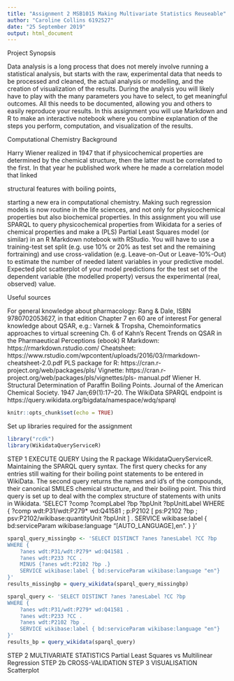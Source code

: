 ---
title: "Assignment 2 MSB1015 Making Multivariate Statistics Reuseable"
author: "Caroline Collins 6192527"
date: "25 September 2019"
output: html_document
---

Project Synopsis

Data analysis is a long process that does not merely involve running a statistical
analysis, but starts with the raw, experimental data that needs to be processed and
cleaned, the actual analysis or modelling, and the creation of visualization of the
results. 
During the analysis you will likely have to play with the many parameters
you have to select, to get meaningful outcomes. All this needs to be documented,
allowing you and others to easily reproduce your results. 
In this assignment you will use Markdown and R to make an interactive notebook where you combine explanation of the steps you perform, computation, and visualization of the results.

Computational Chemistry Background

Harry Wiener realized in 1947 that if physicochemical properties are determined by
the chemical structure, then the latter must be correlated to the first. In that year he
published work where he made a correlation model that linked 

structural features
with boiling points, 

starting a new era in computational chemistry. 
Making such regression models is now routine in the life sciences, and not only for
physicochemical properties but also biochemical properties.
In this assignment you will use SPARQL to query physicochemical properties from
Wikidata for a series of chemical properties and make a (PLS) Partial Least Squares model
(or similar) in an R Markdown notebook with RStudio. 
You will have to use a training-test set split 
(e.g. use 10% or 20% as test set and the remaining fortraining) 
and use cross-validation 
(e.g. Leave-on-Out or Leave-10%-Out) 
to estimate the number of needed latent variables in your predictive model. 
Expected plot scatterplot of your model predictions for the test set of the dependent variable (the modelled property) versus the experimental (real, observed) value.

Useful sources

For general knowledge about pharmacology: Rang & Dale, ISBN
9780702053627, in that edition Chapter 7 en 60 are of interest
For general knowledge about QSAR, e.g.:
Varnek & Tropsha, Chemoinformatics approaches to virtual screening
Ch. 6 of Kahn’s Recent Trends on QSAR in the Pharmaeutical Perceptions
(ebook)
R Markdown: https://rmarkdown.rstudio.com/
Cheatsheet: https://www.rstudio.com/wpcontent/uploads/2016/03/rmarkdown-cheatsheet-2.0.pdf
PLS package for R: https://cran.r-project.org/web/packages/pls/
Vignette: https://cran.r-project.org/web/packages/pls/vignettes/pls- manual.pdf
Wiener H. Structural Determination of Paraffin Boiling Points. Journal of the
American Chemical Society. 1947 Jan;69(1):17–20.
The WikiData SPARQL endpoint is https://query.wikidata.org/bigdata/namespace/wdq/sparql 

```{r setup, include=FALSE}
knitr::opts_chunk$set(echo = TRUE)
```

Set up libraries required for the assignment

```{r}
library("rcdk")
library(WikidataQueryServiceR)
```

STEP 1 EXECUTE QUERY
Using the R package WikidataQueryServiceR. Maintaining the SPARQL query syntax.
The first query checks for any entries still waiting for their  boiling point statements to be entered in WikiData.
The second query returns the names and id's of the compounds, their canonical SMILES chemical structure, and their boiling point.
This third query is set up to deal with the complex structure of statements with units in Wikidata.
'SELECT ?comp ?compLabel ?bp ?bpUnit ?bpUnitLabel WHERE {
  ?comp wdt:P31/wdt:P279* wd:Q41581 ;
        p:P2102 [
          ps:P2102 ?bp ;
          psv:P2102/wikibase:quantityUnit  ?bpUnit
        ] .
  SERVICE wikibase:label { bd:serviceParam wikibase:language "[AUTO_LANGUAGE],en". }
}'
```{r}
sparql_query_missingbp <- 'SELECT DISTINCT ?anes ?anesLabel ?CC ?bp
WHERE {
    ?anes wdt:P31/wdt:P279* wd:Q41581 .
    ?anes wdt:P233 ?CC .
    MINUS {?anes wdt:P2102 ?bp .}
    SERVICE wikibase:label { bd:serviceParam wikibase:language "en"}
}'
results_missingbp = query_wikidata(sparql_query_missingbp)
```
```{r}
sparql_query <- 'SELECT DISTINCT ?anes ?anesLabel ?CC ?bp
WHERE {
    ?anes wdt:P31/wdt:P279* wd:Q41581 .
    ?anes wdt:P233 ?CC .
    ?anes wdt:P2102 ?bp .
    SERVICE wikibase:label { bd:serviceParam wikibase:language "en"}
}'
results_bp = query_wikidata(sparql_query)
```
STEP 2 MULTIVARIATE STATISTICS Partial Least Squares vs Multilinear Regression
STEP 2b CROSS-VALIDATION
STEP 3 VISUALISATION Scatterplot
